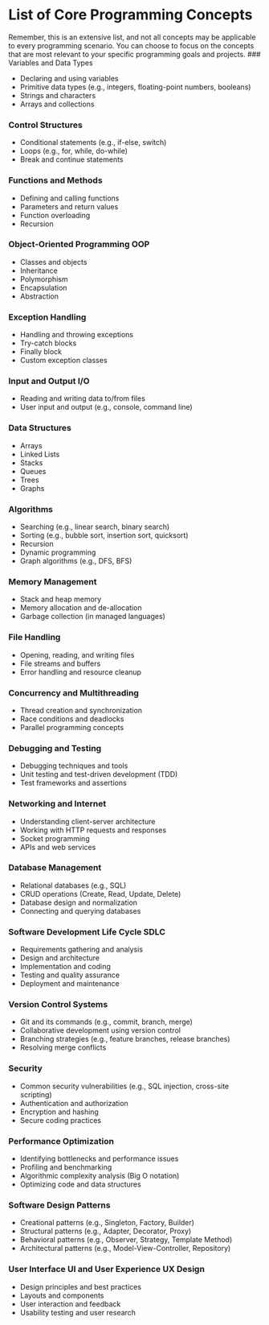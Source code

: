 
# List of Core Programming Concepts

<Callout type="info" emoji="ℹ️">
Remember, this is an extensive list, and not all concepts may be applicable to every programming scenario. 
You can choose to focus on the concepts that are most relevant to your specific programming goals and projects.
</Callout>

<Steps>
### Variables and Data Types

- Declaring and using variables
- Primitive data types (e.g., integers, floating-point numbers, booleans)
- Strings and characters
- Arrays and collections

### Control Structures

- Conditional statements (e.g., if-else, switch)
- Loops (e.g., for, while, do-while)
- Break and continue statements

### Functions and Methods

- Defining and calling functions
- Parameters and return values
- Function overloading
- Recursion

### Object-Oriented Programming OOP

- Classes and objects
- Inheritance
- Polymorphism
- Encapsulation
- Abstraction

### Exception Handling

- Handling and throwing exceptions
- Try-catch blocks
- Finally block
- Custom exception classes

### Input and Output I/O

- Reading and writing data to/from files
- User input and output (e.g., console, command line)

### Data Structures

- Arrays
- Linked Lists
- Stacks
- Queues
- Trees
- Graphs

### Algorithms

- Searching (e.g., linear search, binary search)
- Sorting (e.g., bubble sort, insertion sort, quicksort)
- Recursion
- Dynamic programming
- Graph algorithms (e.g., DFS, BFS)

### Memory Management

- Stack and heap memory
- Memory allocation and de-allocation
- Garbage collection (in managed languages)

### File Handling

- Opening, reading, and writing files
- File streams and buffers
- Error handling and resource cleanup

### Concurrency and Multithreading

- Thread creation and synchronization
- Race conditions and deadlocks
- Parallel programming concepts

### Debugging and Testing

- Debugging techniques and tools
- Unit testing and test-driven development (TDD)
- Test frameworks and assertions

### Networking and Internet

- Understanding client-server architecture
- Working with HTTP requests and responses
- Socket programming
- APIs and web services

### Database Management

- Relational databases (e.g., SQL)
- CRUD operations (Create, Read, Update, Delete)
- Database design and normalization
- Connecting and querying databases

### Software Development Life Cycle SDLC

- Requirements gathering and analysis
- Design and architecture
- Implementation and coding
- Testing and quality assurance
- Deployment and maintenance

### Version Control Systems

- Git and its commands (e.g., commit, branch, merge)
- Collaborative development using version control
- Branching strategies (e.g., feature branches, release branches)
- Resolving merge conflicts

### Security

- Common security vulnerabilities (e.g., SQL injection, cross-site scripting)
- Authentication and authorization
- Encryption and hashing
- Secure coding practices

### Performance Optimization

- Identifying bottlenecks and performance issues
- Profiling and benchmarking
- Algorithmic complexity analysis (Big O notation)
- Optimizing code and data structures

### Software Design Patterns

- Creational patterns (e.g., Singleton, Factory, Builder)
- Structural patterns (e.g., Adapter, Decorator, Proxy)
- Behavioral patterns (e.g., Observer, Strategy, Template Method)
- Architectural patterns (e.g., Model-View-Controller, Repository)

### User Interface UI and User Experience UX Design

- Design principles and best practices
- Layouts and components
- User interaction and feedback
- Usability testing and user research

</Steps>
